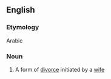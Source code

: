 ==English==

===Etymology===
Arabic {{term|خلع|خُلع|sc=Arab|tr=xulʕ}}

===Noun===
{{wikipedia}}
{{en-noun|-}}

#{{Islam}} A form of [[divorce]] initiated by a [[wife]]